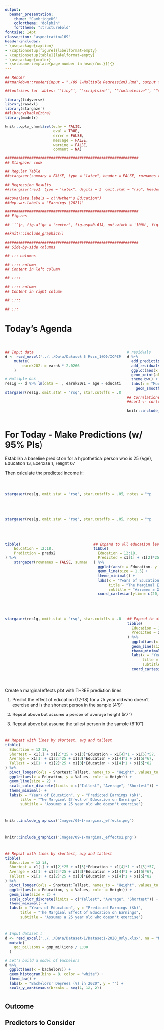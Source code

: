 ```yaml
---
output:
  beamer_presentation:
    theme: "CambridgeUS"
    colortheme: "dolphin"
    fonttheme: "structurebold"
fontsize: 14pt
classoption: "aspectratio=169"
header-includes:
- \usepackage{caption}
- \captionsetup[figure]{labelformat=empty}
- \captionsetup[table]{labelformat=empty}
- \usepackage{xcolor}
- \setbeamertemplate{page number in head/foot}[]{}
---
```


```r
## Render
##rmarkdown::render(input = "./09_1-Multiple_Regression3.Rmd", output_file = "./09_1-Multiple_Regression3.pdf")

##fontsizes for tables: ‘"tiny"’, ‘"scriptsize"’, ‘"footnotesize"’, ‘"small"’, ‘"normalsize"’, ‘"large"’, ‘"Large"’, ‘"LARGE"’, ‘"huge"’, ‘"Huge"’

library(tidyverse)
library(readxl)
library(stargazer)
##library(kableExtra)
library(modelr)

knitr::opts_chunk$set(echo = FALSE,
                      eval = TRUE,
                      error = FALSE,
                      message = FALSE,
                      warning = FALSE,
                      comment = NA)

#############################################################
## Stargazer code

## Regular Table
##stargazer(summary = FALSE, type = "latex", header = FALSE, rownames = FALSE, float = FALSE)

## Regression Results
##stargazer(res1, type = "latex", digits = 2, omit.stat = "rsq", header = FALSE, font.size = "footnotesize", star.cutoffs = .05, notes = "*p < 0.05", notes.append = FALSE, dep.var.caption = "", float = FALSE)

##covariate.labels = c("Mother's Education")
##dep.var.labels = "Earnings (2021)"

#############################################################
## Figures

## ```{r, fig.align = 'center', fig.asp=0.618, out.width = '100%', fig.width = 7}

##knitr::include_graphics()

#############################################################
## Side-by-side columns

## ::: columns

## :::: column
## Content in left column

## ::::

## :::: column
## Content in right column

## ::::

## :::

```


# Today's Agenda

\begin{LARGE}

\begin{center}

\vspace{.25in}

Practicing Multiple Linear Regressions

\end{center}

\end{LARGE}

\vspace{.5in}

\begin{center}
Justin Leinaweaver (Spring 2022)
\end{center}



# 
::: columns

:::: column

```r
## Input data
d <- read_excel("../../Data/Dataset-3-Ross_1990/ICPSR_Ross_Survey_1990.xlsx", na = c("NA"), guess_max = 10000) %>%
    mutate(
        earnk2021 = earnk * 2.0266
    )

# Multiple OLS
res1g <- d %>% lm(data = ., earnk2021 ~ age + education + exercise + height)

stargazer(res1g, omit.stat = "rsq", star.cutoffs = .05, notes = "*p < 0.05", notes.append = FALSE, digits = 2, dep.var.labels = "Earnings (2021 USD)", dep.var.caption = "", covariate.labels = c("Age", "Education", "Exercise", "Height"), header = FALSE, float = FALSE, font.size = "scriptsize")
```


::::

:::: column

```r
# residuals
d %>%
  add_predictions(res1g) %>%
  add_residuals(res1g) %>%
  ggplot(aes(x = pred, y = resid)) +
  geom_point(alpha = .25) +
  theme_bw() +
  labs(x = "Model Predicted Values", y = "Residuals") +
    geom_smooth(method = "lm", se = FALSE)
```

\vspace{.2in}

```r
## Correlations table won't output
##cor1 <- cor(d[, c("age", "education", "exercise", "height")], use = "pairwise")

knitr::include_graphics("./Images/08_2-correlations.png")

```

::::
:::



# For Today - Make Predictions (w/ 95% PIs)

Establish a baseline prediction for a hypothetical person who is 25 (Age), Education 13, Exercise 1, Height 67

\vspace{.2in}

Then calculate the predicted income if:

\begin{enumerate}
\item Finish college? (16)
\item Finish grad school? (18)
\item Increase exercise to 1x / week? (4)
\item Increase exercise to 3x / week? (7)
\end{enumerate}



# 
::: columns
:::: column

```r
stargazer(res1g, omit.stat = "rsq", star.cutoffs = .05, notes = "*p < 0.05", notes.append = FALSE, digits = 2, dep.var.labels = "Earnings (2021 USD)", dep.var.caption = "", covariate.labels = c("Age", "Education", "Exercise", "Height"), header = FALSE, float = FALSE, font.size = "scriptsize")
```

::::
:::: column

\vspace{.5in}

\begin{center}

```r
#Use the model to make predictions

## Education
x1 <- round(coef(res1g), 1)
sigma <- round(summary(res1g)$sigma, 1)

estimates1 <- as.numeric(c(x1[1] + x1[2] * 25 + x1[3] * 13 + x1[4] * 1 + x1[5] * 67,
                x1[1] + x1[2] * 25 + x1[3] * 16 + x1[4] * 1 + x1[5] * 67,
                x1[1] + x1[2] * 25 + x1[3] * 18 + x1[4] * 1 + x1[5] * 67))

low1 <- estimates1 - 2 * sigma
high1 <- estimates1 + 2 * sigma

tibble(
    Prediction = c("Baseline", "Finish College", "Finish Grad School"),
    Low = low1,
    Estimate = estimates1,
    High = high1
) %>%
    stargazer(rownames = FALSE, summary = FALSE, header = FALSE, float = FALSE, font.size = "footnotesize")
```

\vspace{.25in}

```r
## Exercise
estimates2 <- as.numeric(c(x1[1] + x1[2] * 25 + x1[3] * 13 + x1[4] * 1 + x1[5] * 67,
                x1[1] + x1[2] * 25 + x1[3] * 13 + x1[4] * 4 + x1[5] * 67,
                x1[1] + x1[2] * 25 + x1[3] * 13 + x1[4] * 7 + x1[5] * 67))

low2 <- estimates2 - 2 * sigma
high2 <- estimates2 + 2 * sigma

tibble(
    Prediction = c("Baseline", "Exercise 1x / week", "Exercise > 3x"),
    Low = low2,
    Estimate = estimates2,
    High = high2
) %>%
    stargazer(rownames = FALSE, summary = FALSE, header = FALSE, float = FALSE, font.size = "footnotesize")

```
\end{center}

::::
:::



# 
\center

```r
# Simple OLS
res100 <- d %>% lm(data = ., earnk2021 ~ education)

stargazer(res100, omit.stat = "rsq", star.cutoffs = .05, notes = "*p < 0.05", notes.append = FALSE, digits = 2, dep.var.labels = "Earnings (2021 USD)", dep.var.caption = "", covariate.labels = c("Education"), header = FALSE, float = FALSE, font.size = "footnotesize")
```



# 
::: columns
:::: column

```r
stargazer(res100, omit.stat = "rsq", star.cutoffs = .05, notes = "*p < 0.05", notes.append = FALSE, digits = 2, dep.var.labels = "Earnings (2021 USD)", dep.var.caption = "", covariate.labels = c("Education"), header = FALSE, float = FALSE, font.size = "footnotesize")
```

::::
:::: column
```r
d %>%
  add_predictions(res100) %>%
  ggplot(aes(x = education, y = earnk2021)) +
  geom_point(alpha = .25) +
  theme_bw() +
  labs(x = "Education (Years)", y = "Yearly Earnings (2021 USD)") +
    geom_smooth(method = "lm", se = FALSE)
```

::::
:::




# 
::: columns
:::: column

```r
stargazer(res1g, omit.stat = "rsq", star.cutoffs = .05, notes = "*p < 0.05", notes.append = FALSE, digits = 2, dep.var.labels = "Earnings (2021 USD)", dep.var.caption = "", covariate.labels = c("Age", "Education", "Exercise", "Height"), header = FALSE, float = FALSE, font.size = "scriptsize")
```

::::
:::: column

\center
\Huge

\vspace{1.1in}

?

::::
:::



# 
::: columns
:::: column

```r
stargazer(res1g, omit.stat = "rsq", star.cutoffs = .05, notes = "*p < 0.05", notes.append = FALSE, digits = 2, dep.var.labels = "Earnings (2021 USD)", dep.var.caption = "", covariate.labels = c("Age", "Education", "Exercise", "Height"), header = FALSE, float = FALSE, font.size = "scriptsize")
```

::::
:::: column

\vspace{.5in}

\begin{center}

```r
#Use the model to make predictions

## Education
x1 <- round(coef(res1g), 1)
sigma <- round(summary(res1g)$sigma, 1)

estimates1 <- as.numeric(c(x1[1] + x1[2] * 25 + x1[3] * 13 + x1[4] * 1 + x1[5] * 67,
                x1[1] + x1[2] * 25 + x1[3] * 16 + x1[4] * 1 + x1[5] * 67,
                x1[1] + x1[2] * 25 + x1[3] * 18 + x1[4] * 1 + x1[5] * 67))

low1 <- estimates1 - 2 * sigma
high1 <- estimates1 + 2 * sigma

tibble(
    Prediction = c("Baseline", "Finish College", "Finish Grad School"),
    Low = low1,
    Estimate = estimates1,
    High = high1
) %>%
    stargazer(rownames = FALSE, summary = FALSE, header = FALSE, float = FALSE, font.size = "footnotesize")
```

\vspace{.25in}

```r
## Exercise
estimates2 <- as.numeric(c(x1[1] + x1[2] * 25 + x1[3] * 13 + x1[4] * 1 + x1[5] * 67,
                x1[1] + x1[2] * 25 + x1[3] * 13 + x1[4] * 4 + x1[5] * 67,
                x1[1] + x1[2] * 25 + x1[3] * 13 + x1[4] * 7 + x1[5] * 67))

low2 <- estimates2 - 2 * sigma
high2 <- estimates2 + 2 * sigma

tibble(
    Prediction = c("Baseline", "Exercise 1x / week", "Exercise > 3x"),
    Low = low2,
    Estimate = estimates2,
    High = high2
) %>%
    stargazer(rownames = FALSE, summary = FALSE, header = FALSE, float = FALSE, font.size = "footnotesize")

```
\end{center}

::::
:::



# 
::: columns
:::: column

```r
stargazer(res1g, omit.stat = "rsq", star.cutoffs = .05, notes = "*p < 0.05", notes.append = FALSE, digits = 2, dep.var.labels = "Earnings (2021 USD)", dep.var.caption = "", covariate.labels = c("Age", "Education", "Exercise", "Height"), header = FALSE, float = FALSE, font.size = "scriptsize")
```

::::
:::: column

\begin{center}

```r
preds1 <- x1[1] + x1[2] * 25 + x1[3] * 12:18 + x1[4] * 1 + x1[5] * 67
preds2 <- str_c('$', preds1, 'k')

tibble(
    Education = 12:18,
    Prediction = c("", "", "", "", preds2[5], "", preds2[7])
) %>%
    stargazer(rownames = FALSE, summary = FALSE, header = FALSE, float = FALSE, font.size = "large")

```
\end{center}

::::
:::



# 
::: columns

:::: column

```r
stargazer(res1g, omit.stat = "rsq", star.cutoffs = .05, notes = "*p < 0.05", notes.append = FALSE, digits = 2, dep.var.labels = "Earnings (2021 USD)", dep.var.caption = "", covariate.labels = c("Age", "Education", "Exercise", "Height"), header = FALSE, float = FALSE, font.size = "scriptsize")
```

::::

:::: column

\begin{center}

```r
preds1 <- x1[1] + x1[2] * 25 + x1[3] * 12:18 + x1[4] * 1 + x1[5] * 67
preds2 <- str_c('$', preds1, 'k')

tibble(
    Education = 12:18,
    Prediction = preds2
) %>%
    stargazer(rownames = FALSE, summary = FALSE, header = FALSE, float = FALSE, font.size = "large")

```
\end{center}

::::
:::



# 
::: columns
:::: column

```r
tibble(
    Education = 12:18,
    Prediction = preds2
) %>%
    stargazer(rownames = FALSE, summary = FALSE, header = FALSE, float = FALSE, font.size = "large")
```

::::
:::: column

\vspace{.2in}

```r
## Expand to all education levels for visualizing scatter plot
tibble(
  Education = 12:18,
  Predicted = x1[1] + x1[2]*25 + x1[3]*Education + x1[4]*1 + x1[5]*67
) %>%
  ggplot(aes(x = Education, y = Predicted)) +
  geom_line(size = 1.5) +
  theme_minimal() +
  labs(x = "Years of Education", y = "Predicted Earnings ($k)",
       title = "The Marginal Effect of Education on Earnings",
       subtitle = "Assumes a 25 year old who is 5ft 7in and doesn't exercise") +
  coord_cartesian(ylim = c(20, 60))
```
::::
:::



# 
::: columns
:::: column

```r
stargazer(res1g, omit.stat = "rsq", star.cutoffs = .05, notes = "*p < 0.05", notes.append = FALSE, digits = 2, dep.var.labels = "Earnings (2021 USD)", dep.var.caption = "", covariate.labels = c("Age", "Education", "Exercise", "Height"), header = FALSE, float = FALSE, font.size = "scriptsize")
```

::::
:::: column

\vspace{.2in}

```r
## Expand to all education levels for visualizing scatter plot
tibble(
  Education = 12:18,
  Predicted = x1[1] + x1[2]*25 + x1[3]*Education + x1[4]*1 + x1[5]*67
) %>%
  ggplot(aes(x = Education, y = Predicted)) +
  geom_line(size = 1.5) +
  theme_minimal() +
  labs(x = "Years of Education", y = "Predicted Earnings ($k)",
       title = "The Marginal Effect of Education on Earnings",
       subtitle = "Assumes a 25 year old who is 5ft 7in and doesn't exercise") +
  coord_cartesian(ylim = c(20, 60))
```
::::
:::



# 
\large
Create a marginal effects plot with THREE prediction lines

1. Predict the effect of education (12-18) for a 25 year old who doesn't exercise and is the shortest person in the sample (4'9")

2. Repeat above but assume a person of average height (5'7")

3. Repeat above but assume the tallest person in the sample (6'10")



# 

```r
## Repeat with lines by shortest, avg and tallest
tibble(
  Education = 12:18,
  Shortest = x1[1] + x1[2]*25 + x1[3]*Education + x1[4]*1 + x1[5]*57,
  Average = x1[1] + x1[2]*25 + x1[3]*Education + x1[4]*1 + x1[5]*67,
  Tallest = x1[1] + x1[2]*25 + x1[3]*Education + x1[4]*1 + x1[5]*82
) %>%
  pivot_longer(cols = Shortest:Tallest, names_to = "Height", values_to = "Values") %>%
  ggplot(aes(x = Education, y = Values, color = Height)) +
  geom_line(size = 2) +
  scale_color_discrete(limits = c("Tallest", "Average", "Shortest")) +
  theme_minimal() +
  labs(x = "Years of Education", y = "Predicted Earnings ($k)",
       title = "The Marginal Effect of Education on Earnings",
       subtitle = "Assumes a 25 year old who doesn't exercise")
```


#
```r
knitr::include_graphics('Images/09-1-marginal_effects.png')
```


#
```r
knitr::include_graphics('Images/09-1-marginal_effects2.png')
```


# 

```r
## Repeat with lines by shortest, avg and tallest
tibble(
  Education = 12:18,
  Shortest = x1[1] + x1[2]*25 + x1[3]*Education + x1[4]*1 + x1[5]*57,
  Average = x1[1] + x1[2]*25 + x1[3]*Education + x1[4]*1 + x1[5]*67,
  Tallest = x1[1] + x1[2]*25 + x1[3]*Education + x1[4]*1 + x1[5]*82
) %>%
  pivot_longer(cols = Shortest:Tallest, names_to = "Height", values_to = "Values") %>%
  ggplot(aes(x = Education, y = Values, color = Height)) +
  geom_line(size = 2) +
  scale_color_discrete(limits = c("Tallest", "Average", "Shortest")) +
  theme_minimal() +
  labs(x = "Years of Education", y = "Predicted Earnings ($k)",
       title = "The Marginal Effect of Education on Earnings",
       subtitle = "Assumes a 25 year old who doesn't exercise")
```




# 
\begin{large}
\begin{center}
\textbf{What is the "best" model of bachelor's degree completion in dataset 1?}
\end{center}
\end{large}

```r
# Input dataset 1
d <- read_excel("../../Data/Dataset-1/Dataset1-2020_Only.xlsx", na = "NA") %>%
  mutate(
    gdp_billions = gdp_millions / 1000
  )

# Let's build a model of bachelors
d %>%
  ggplot(aes(x = bachelors)) +
  geom_histogram(bins = 8, color = "white") +
  theme_bw() +
  labs(x = "Bachelors' Degrees (%) in 2020", y = "") +
  scale_y_continuous(breaks = seq(1, 12, 2))
```


# 
\begin{large}
\begin{center}
\textbf{What is the "best" model of bachelor's degree completion in dataset 1?}
\end{center}

\begin{enumerate}
\item Choose the logical predictors
\item Fit a simple OLS regression to each predictor
\item Fit a multiple regression with the "best" of those
\item Evaluate the model using all five steps
\item Use the model to make predictions
\end{enumerate}

\end{large}



# 
\begin{Large}
\begin{center}
\textbf{What is the "best" model of bachelor's degree completion in dataset 1?}
\end{center}
\end{Large}

\vspace{.2in}

## Outcome
\begin{itemize}
\item Bachelors' Degrees
\end{itemize}

## Predictors to Consider
\begin{itemize}
\item GDP (Billions), GDP (Rate), Homeownership, Manufacturing employment, Minimum wage, Population, Rental Vacancy Rate, State Tax Rate on Wages, Unemployment
\end{itemize}



# 
\begin{large}
\begin{center}
\textbf{Common Regression Mistakes (Wheelan ch12)}
\end{center}
\end{large}

\begin{enumerate}
\item Linear regression on nonlinear relationships
\item Correlation does not equal causation
\item Reverse causality
\item Omitted variable bias (too few variables)
\item Highly correlated explanatory variables (multicollinearity)
\item Extrapolating beyond the data
\item Data mining (too many variables)
\end{enumerate}
